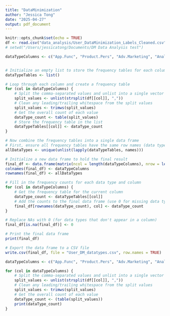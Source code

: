 ```yaml
---
title: "DataMinimization"
author: "Jessica Tong"
date: "2025-04-27"
output: pdf_document
---
```


```r
knitr::opts_chunk$set(echo = TRUE)
df <- read.csv("data_analysis/User_DataMinimization_Labels_Cleaned.csv")
# setwd("/Users/jessicatong/Documents/DM Data Analysis test")
```

```r
dataTypeColumns <- c("App.Func", "Product.Pers", "Adv.Marketing", "Analytics")


# Initialize an empty list to store the frequency tables for each column
dataTypeTables <- list()

# Loop through each column and create a frequency table
for (col in dataTypeColumns) {
    # Split the comma-separated values and unlist into a single vector
    split_values <- unlist(strsplit(df[[col]], ","))
    # Clean any leading/trailing whitespace from the split values
    split_values <- trimws(split_values)
    # Get the overall count of each value
    dataType_count <- table(split_values)
    # Store the frequency table in the list
    dataTypeTables[[col]] <- dataType_count
}

# Now combine the frequency tables into a single data frame
# First, ensure all frequency tables have the same row names (data types)
allDataTypes <- unique(unlist(lapply(dataTypeTables, names)))

# Initialize a new data frame to hold the final result
final_df <- data.frame(matrix(ncol = length(dataTypeColumns), nrow = length(allDataTypes)))
colnames(final_df) <- dataTypeColumns
rownames(final_df) <- allDataTypes

# Fill in the frequency counts for each data type and column
for (col in dataTypeColumns) {
    # Get the frequency table for the current column
    dataType_count <- dataTypeTables[[col]]
    # Add the counts to the final data frame (use 0 for missing data types)
    final_df[rownames(dataType_count), col] <- dataType_count
}

# Replace NAs with 0 (for data types that don't appear in a column)
final_df[is.na(final_df)] <- 0

# Print the final data frame
print(final_df)

# Export the data frame to a CSV file
write.csv(final_df, file = "User_DM_datatypes.csv", row.names = TRUE)
```

```r
dataTypeColumns <- c("App.Func", "Product.Pers", "Adv.Marketing", "Analytics")

for (col in dataTypeColumns) {
    # Split the comma-separated values and unlist into a single vector
    split_values <- unlist(strsplit(df[[col]], ","))
    # Clean any leading/trailing whitespace from the split values
    split_values <- trimws(split_values)
    # Get the overall count of each value
    dataType_count <- (table(split_values))
    print(dataType_count)
}
```